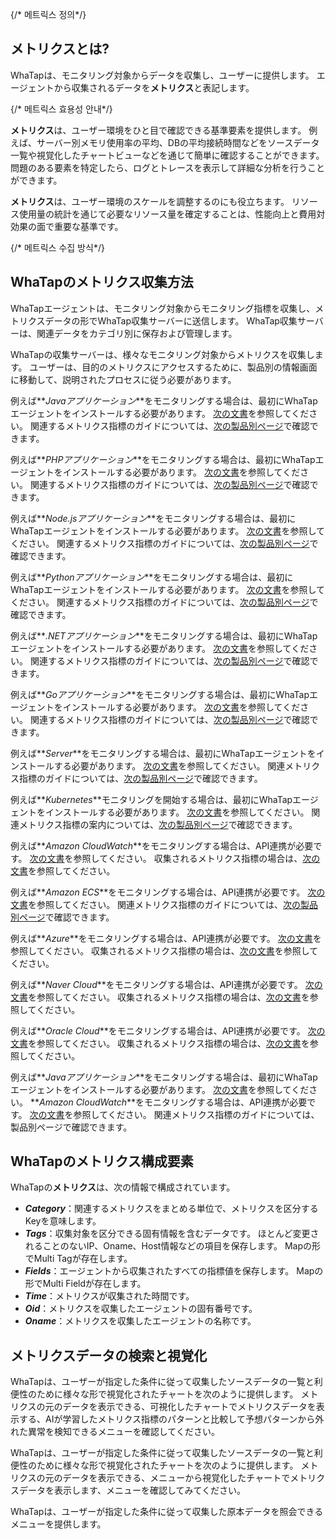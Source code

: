 {/* 메트릭스 정의*/}

## メトリクスとは?

WhaTapは、モニタリング対象からデータを収集し、ユーザーに提供します。 エージェントから収集されるデータを**メトリクス**と表記します。 

{/* 메트릭스 효용성 안내*/}

**メトリクス**は、ユーザー環境をひと目で確認できる基準要素を提供します。 例えば、サーバー別メモリ使用率の平均、DBの平均接続時間などをソースデータ一覧や視覚化したチャートビューなどを通じて簡単に確認することができます。 問題のある要素を特定したら、ログとトレースを表示して詳細な分析を行うことができます。 

**メトリクス**は、ユーザー環境のスケールを調整するのにも役立ちます。 リソース使用量の統計を通じて必要なリソース量を確定することは、性能向上と費用対効果の面で重要な基準です。

{/* 메트릭스 수집 방식*/}

## WhaTapのメトリクス収集方法

<div style={{textAlign: 'center'}}>

<ImgLang img='metrics-overview.png' desc='Metrics overview' />

</div>

WhaTapエージェントは、モニタリング対象からモニタリング指標を収集し、メトリクスデータの形でWhaTap収集サーバーに送信します。 WhaTap収集サーバーは、関連データをカテゴリ別に保存および管理します。 

WhaTapの収集サーバーは、様々なモニタリング対象からメトリクスを収集します。 ユーザーは、目的のメトリクスにアクセスするために、製品別の情報画面に移動して、説明されたプロセスに従う必要があります。 

<InDoc product='java'>

例えば**_Javaアプリケーション_**をモニタリングする場合は、最初にWhaTapエージェントをインストールする必要があります。 [次の文書](install-agent)を参照してください。 関連するメトリクス指標のガイドについては、[次の製品別ページ](metrics-app)で確認できます。

</InDoc>

<InDoc product='php'>

例えば**_PHPアプリケーション_**をモニタリングする場合は、最初にWhaTapエージェントをインストールする必要があります。 [次の文書](install-agent)を参照してください。 関連するメトリクス指標のガイドについては、[次の製品別ページ](metrics-app)で確認できます。

</InDoc>

<InDoc product='nodejs'>

例えば**_Node.jsアプリケーション_**をモニタリングする場合は、最初にWhaTapエージェントをインストールする必要があります。 [次の文書](install-agent)を参照してください。 関連するメトリクス指標のガイドについては、[次の製品別ページ](metrics-app)で確認できます。

</InDoc>

<InDoc product='python'>

例えば**_Pythonアプリケーション_**をモニタリングする場合は、最初にWhaTapエージェントをインストールする必要があります。 [次の文書](install-agent)を参照してください。 関連するメトリクス指標のガイドについては、[次の製品別ページ](metrics-app)で確認できます。

</InDoc>

<InDoc product='dotnet'>

例えば**_.NETアプリケーション_**をモニタリングする場合は、最初にWhaTapエージェントをインストールする必要があります。 [次の文書](install-agent)を参照してください。 関連するメトリクス指標のガイドについては、[次の製品別ページ](metrics-app)で確認できます。

</InDoc>

<InDoc product='golang'>

例えば**_Goアプリケーション_**をモニタリングする場合は、最初にWhaTapエージェントをインストールする必要があります。 [次の文書](install-agent)を参照してください。 関連するメトリクス指標のガイドについては、[次の製品別ページ](metrics-app)で確認できます。

</InDoc>

<InDoc product='server'>

例えば**_Server_**をモニタリングする場合は、最初にWhaTapエージェントをインストールする必要があります。 [次の文書](install-agent)を参照してください。 関連メトリクス指標のガイドについては、[次の製品別ページ](metrics-server)で確認できます。

</InDoc>

<InDoc product='kubernetes'>

例えば**_Kubernetes_**モニタリングを開始する場合は、最初にWhaTapエージェントをインストールする必要があります。 [次の文書](install)を参照してください。 関連メトリクス指標の案内については、[次の製品別ページ](metrics-kubernetes)で確認できます。

</InDoc>

<InDoc product='amazon-cloudwatch'>

例えば**_Amazon CloudWatch_**をモニタリングする場合は、API連携が必要です。 [次の文書](../amazon-cloudwatch/install-agent)を参照してください。 収集されるメトリクス指標の場合は、[次の文書](https://docs.aws.amazon.com/ko_kr/AmazonCloudWatch/latest/monitoring/aws-services-cloudwatch-metrics.html)を参照してください。

</InDoc>

<InDoc product='amazon-ecs'>

例えば**_Amazon ECS_**をモニタリングする場合は、API連携が必要です。 [次の文書](install-agent)を参照してください。 関連メトリクス指標のガイドについては、[次の製品別ページ](dashboard)で確認できます。

</InDoc>

<InDoc product='azure'>

例えば**_Azure_**をモニタリングする場合は、API連携が必要です。 [次の文書](install-agent)を参照してください。 収集されるメトリクス指標の場合は、[次の文書](https://learn.microsoft.com/ko-kr/azure/azure-monitor/essentials/metrics-supported)を参照してください。

</InDoc>

<InDoc product='ncloud'>

例えば**_Naver Cloud_**をモニタリングする場合は、API連携が必要です。 [次の文書](install-agent)を参照してください。 収集されるメトリクス指標の場合は、[次の文書](https://api.ncloud-docs.com/docs/management-cloudinsight-productinfo)を参照してください。

</InDoc>

<InDoc product='oracle-cloud'>

例えば**_Oracle Cloud_**をモニタリングする場合は、API連携が必要です。 [次の文書](install-agent)を参照してください。 収集されるメトリクス指標の場合は、[次の文書](https://docs.oracle.com/en-us/iaas/Content/Monitoring/Concepts/monitoringoverview.htm#SupportedServices)を参照してください。

</InDoc>

<InDoc product='metrics'>

例えば**_Javaアプリケーション_**をモニタリングする場合は、最初にWhaTapエージェントをインストールする必要があります。 [次の文書](../java/install-agent)を参照してください。 **_Amazon CloudWatch_**をモニタリングする場合は、API連携が必要です。 [次の文書](../amazon-cloudwatch/install-agent)を参照してください。 関連メトリクス指標のガイドについては、製品別ページで確認できます。

</InDoc>

## WhaTapのメトリクス構成要素

WhaTapの**メトリクス**は、次の情報で構成されています。

- **_Category_**：関連するメトリクスをまとめる単位で、メトリクスを区分するKeyを意味します。
- **_Tags_**：収集対象を区分できる固有情報を含むデータです。 ほとんど変更されることのないIP、Oname、Host情報などの項目を保存します。 Mapの形でMulti Tagが存在します。
- **_Fields_**：エージェントから収集されたすべての指標値を保存します。 Mapの形でMulti Fieldが存在します。
- **_Time_**：メトリクスが収集された時間です。
- **_Oid_**：メトリクスを収集したエージェントの固有番号です。
- **_Oname_**：メトリクスを収集したエージェントの名称です。

## メトリクスデータの検索と視覚化

<Xclude product='browser,npm'>

WhaTapは、ユーザーが指定した条件に従って収集したソースデータの一覧と利便性のために様々な形で視覚化されたチャートを次のように提供します。 メトリクスの元のデータを表示できる<Cmdname sid="tag_count" className="uitext" />、可視化したチャートでメトリクスデータを表示する<Cmdname sid="tag_count_chart" className="uitext" />、AIが学習したメトリクス指標のパターンと比較して予想パターンから外れた異常を検知できる<Cmdname sid="tag_count_anomaly_detection" className="uitext" />メニューを確認してください。

<ImgLang img='metrics-views.png' desc='メトリクスビュー' className='noneborder' />

</Xclude>

<InDoc product='browser'>

WhaTapは、ユーザーが指定した条件に従って収集したソースデータの一覧と利便性のために様々な形で視覚化されたチャートを次のように提供します。 メトリクスの元のデータを表示できる<Cmdname sid="tag_count" className="uitext" />、メニューから視覚化したチャートでメトリクスデータを表示します<Cmdname sid="tag_count_chart" className="uitext" />、メニューを確認してみてください。

</InDoc>

<InDoc product='npm'>

WhaTapは、ユーザーが指定した条件に従って収集した原本データを照会できる<Cmdname sid="tag_count" className="uitext" />メニューを提供します。

</InDoc>
